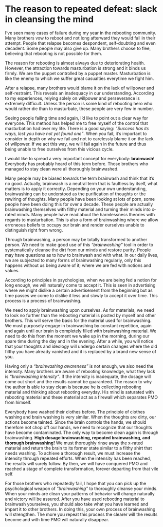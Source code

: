 # The reason to repeated defeat: slack in cleansing the mind

I’ve seen many cases of failure during my year in the rebooting community. Many brothers vow to reboot and not long afterward they would fail in their attempt. People that relapse becomes despondent, self-doubting and even decadent. Some people may also give up. Many brothers choose to flee, believing that rebooting is not possible for them.

The reason for rebooting is almost always due to deteriorating health. However, the attraction towards masturbation is strong and it binds us firmly. We are the puppet controlled by a puppet master. Masturbation is like the enemy to which we suffer great casualties everytime we fight him.

After a relapse, many brothers would blame it on the lack of willpower and self-restraint. This reveals an inadequacy in our understanding. According to my experiences, relying solely on willpower and perseverance is extremely difficult. Unless the person is some kind of rebooting hero who would rather die than to masturbate, these people are very few in number.

Seeing people failing time and again, I’d like to point out a clear way for everyone. This method has helped me to free myself of the control that masturbation had over my life. There is a good saying: *“Success has its ways, lest you have not yet found one”*. When you fail, it’s important to consider in depth on why we fail and not to carelessly blame it on the lack of willpower. If we act this way, we will fail again in the future and thus being unable to free ourselves from this vicious cycle.

I would like to spread a very important concept for everybody: **brainwash!** Everybody has probably heard of this term before. Those brothers who managed to stay clean were all thoroughly brainwashed.

Many people may be biased towards the term brainwash and think that it’s no good. Actually, brainwash is a neutral term that is faultless by itself, what matters is to apply it correctly. Depending on your own understanding, brainwashing can be understood as the purification of thoughts or the rewiring of thoughts. Many people have been looking at lots of porn, some people have been doing this for over a decade. These people are actually brainwashing themselves with filthy material and turning their minds into x-rated minds. Many people have read about the harmlessness theories with regards to masturbation. This is also a form of brainwashing where we allow erroneous beliefs to occupy our brain and render ourselves unable to distinguish right from wrong.

Through brainwashing, a person may be totally transformed to another person. We need to make good use of this *“brainwashing”* tool in order to systematically cleanse the dirt from our minds and restore purity. People may have questions as to how to brainwash and with what. In our daily lives, we are subjected to many forms of brainwashing regularly, only this happens without us being aware of it; where we are fed with notions and values.

According to principles in psychologies, when we are being fed a notion for long enough, we will naturally come to accept it. This is seen in advertising where we might dislike a certain advertisement from the beginning but as time passes we come to dislike it less and slowly to accept it over time. This process is a process of brainwashing.

We need to apply brainwashing upon ourselves. As for materials, we need to look no further than the rebooting material is posted by myself and other brothers. This will serve the basis for the material used for brainwashing. We must purposely engage in brainwashing by constant repetition, again and again until our brain is completely filled with brainwashing material. We need to do this from the moment we wake up in the morning, during our spare time during the day and in the evening. After a while, you will notice that your thoughts and ideology will undergo certain changes where the old filthy you have already vanished and it is replaced by a brand new sense of you.

Having only a *“brainwashing awareness”* is not enough, we also need the intensity. Many brothers are aware of rebooting knowledge, what they lack is *“brainwashing intensity”*. If the intensity is inadequate, the dosage will come out short and the results cannot be guaranteed. The reason to why the author is able to stay clean is because he is collecting rebooting material and thinking about rebooting everyday. His mind is saturated with rebooting material and these material act as a firewall which separates PMO from himself.

Everybody have washed their clothes before. The principle of clothes washing and brain washing is very similar. When the thoughts are dirty, our actions become tainted. Since the brain controls the hands, we should therefore not chop off our hands, we need to recognize that our thoughts have become contaminated. The only way to become clean again is through brainwashing. **High dosage brainwashing, repeated brainwashing, and thorough brainwashing!** We must thoroughly rinse away the x-rated material and return the brain to its former state similar to a filthy shirt that needs washing. To achieve a thorough result, we must increase the intensity through repeated efforts. When the intensity has been reached, the results will surely follow. By then, we will have conquered PMO and reached a stage of complete transformation, forever departing from that vile self.

For those brothers who repeatedly fail, I hope that you can pick up the psychological weapon of *“brainwashing”* to thoroughly cleanse your minds. When your minds are clean your patterns of behavior will change naturally and victory will be assured. After you have used rebooting material to brainwash yourselves, you should also take what you have learned and impart it to other brothers. In doing this, your own process of brainwashing will strengthen. The more you repeat this process the clearer will the results become and with time PMO will naturally disappear.
